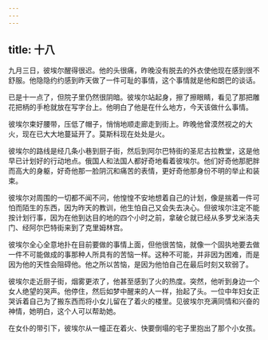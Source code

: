 ```yaml
---
---
---
```

title: 十八
---



九月三日，彼埃尔醒得很迟。他的头很痛，昨晚没有脱去的外衣使他现在感到很不舒服。他隐隐约约感到昨天做了一件可耻的事情，这个事情就是他和朗巴的谈话。

已是十一点了，但院子里仍然很阴暗。彼埃尔站起身，擦了擦眼睛，看见了那把雕花把柄的手枪就放在写字台上。他明白了他是在什么地方，今天该做什么事情。

彼埃尔束好腰带，压低了帽子，悄悄地顺走廊走到街上。昨晚他曾漠然视之的大火，现在已大大地蔓延开了。莫斯科现在处处是火。

彼埃尔的路线是经几条小巷到厨子街，然后到阿尔巴特街的圣尼古拉教堂，这是他早已计划好的行动地点。俄国人和法国人都好奇地看着彼埃尔。他们好奇他那肥胖而高大的身躯，好奇他那一脸阴沉和痛苦的表情，更好奇他那身份不明的举止和装束。

彼埃尔对周围的一切都不闻不问，他惶惶不安地想着自己的计划，像是揣着一件可怕而陌生的东西，因为昨天的教训，他生怕自己又会失去决心。但彼埃尔注定不能按计划行事，因为在他到达目的地的四个小时之前，拿破仑就已经从多罗戈米洛夫门、经阿尔巴特街来到了克里姆林宫。

彼埃尔全心全意地扑在目前要做的事情上面，但他很苦恼，就像一个固执地要去做一件不可能做成的事那种人所具有的苦恼一样。这种不可能，并非因为困难，而是因为他的天性会阻碍他。他之所以苦恼，是因为他怕自己在最后时刻又软弱了。

彼埃尔走近厨子街，烟雾更浓了，他甚至感到了火的热度。突然，他听到身边一个女人绝望的哭声。他停住，然后如梦中醒来的人一样，抬起了头。一位中年妇女正哭诉着自己为了搬东西而将小女儿留在了着火的楼里。见彼埃尔充满同情和兴奋的神情，她明白，这个人可以帮助她。

在女仆的带引下，彼埃尔从一幢正在着火、快要倒塌的宅子里抱出了那个小女孩。